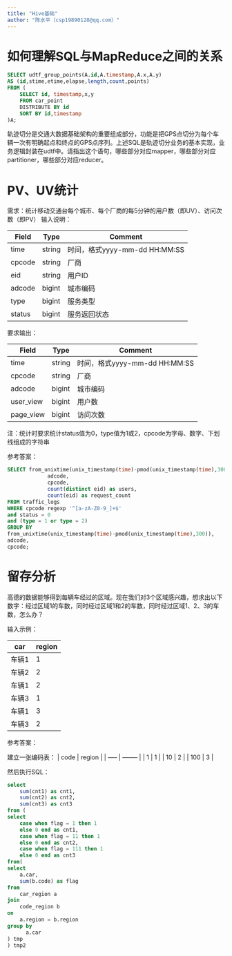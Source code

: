 ```yaml
---
title: "Hive基础"
author: "陈水平（csp19890128@qq.com）"
---
```


# 如何理解SQL与MapReduce之间的关系
``` sql
SELECT udtf_group_points(A.id,A.timestamp,A.x,A.y)
AS (id,stime,etime,elapse,length,count,points)
FROM (
    SELECT id, timestamp,x,y
    FROM car_point
    DISTRIBUTE BY id
    SORT BY id,timestamp
)A;
```
轨迹切分是交通大数据基础架构的重要组成部分，功能是把GPS点切分为每个车辆一次有明确起点和终点的GPS点序列。上述SQL是轨迹切分业务的基本实现，业务逻辑封装在udtf中。请指出这个语句，哪些部分对应mapper，哪些部分对应partitioner，哪些部分对应reducer。

# PV、UV统计
需求：统计移动交通台每个城市、每个厂商的每5分钟的用户数（即UV）、访问次数（即PV）
输入说明：

| Field | Type | Comment|
| ----- | -------- | -------- |
| time | string | 时间，格式yyyy-mm-dd HH:MM:SS |
| cpcode | string | 厂商 |
| eid | string | 用户ID |
| adcode | bigint | 城市编码 |
| type | bigint | 服务类型 |
| status | bigint | 服务返回状态 |

要求输出：

| Field | Type | Comment|
| ----- | -------- | -------- |
| time | string | 时间，格式yyyy-mm-dd HH:MM:SS |
| cpcode | string | 厂商 |
| adcode | bigint | 城市编码 |
| user_view | bigint | 用户数 |
| page_view| bigint | 访问次数 |

注：统计时要求统计status值为0，type值为1或2，cpcode为字母、数字、下划线组成的字符串   

参考答案： 

```  sql
SELECT from_unixtime(unix_timestamp(time)-pmod(unix_timestamp(time),300)) as time,
             adcode,
             cpcode,
             count(distinct eid) as users,
             count(eid) as request_count
FROM traffic_logs
WHERE cpcode regexp '^[a-zA-Z0-9_]+$' 
and status = 0 
and (type = 1 or type = 2)
GROUP BY 
from_unixtime(unix_timestamp(time)-pmod(unix_timestamp(time),300)),
adcode,
cpcode;
```

# 留存分析
高德的数据能够得到每辆车经过的区域。现在我们对3个区域感兴趣，想求出以下数字：经过区域1的车数，同时经过区域1和2的车数，同时经过区域1、2、3的车数，怎么办？

输入示例：

| car | region |
| ----- | -------- | 
| 车辆1 |  1  |
| 车辆2 |  2 |
| 车辆1 |  2  |
| 车辆3 |  1  |
| 车辆1 |  3   |
| 车辆3 |  2   |

参考答案：

建立一张编码表：
| code | region |
| ----- | -------- | 
| 1 |  1  |
| 10 |  2 |
| 100 |  3  |


然后执行SQL：
``` sql
select
    sum(cnt1) as cnt1,
    sum(cnt2) as cnt2,
    sum(cnt3) as cnt3
from (
select
    case when flag = 1 then 1
    else 0 end as cnt1,
    case when flag = 11 then 1
    else 0 end as cnt2,
    case when flag = 111 then 1
    else 0 end as cnt3
from(
select 
    a.car,
    sum(b.code) as flag
from 
    car_region a
join
    code_region b
on 
    a.region = b.region
group by
      a.car
) tmp
) tmp2
```


